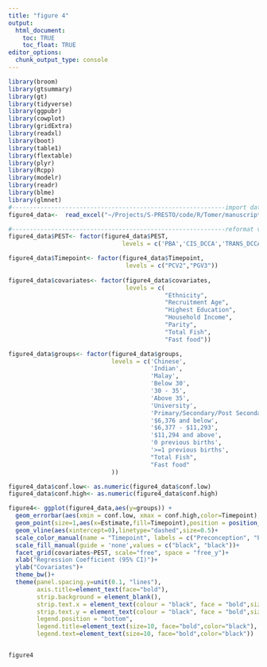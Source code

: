 ---
title: "figure 4"
output: 
  html_document:
    toc: TRUE
    toc_float: TRUE
editor_options: 
  chunk_output_type: console
---


```{r}
library(broom)
library(gtsummary)
library(gt)
library(tidyverse)
library(ggpubr)
library(cowplot)
library(gridExtra)
library(readxl)
library(boot)
library(table1)
library(flextable)
library(plyr)
library(Rcpp)
library(modelr)
library(readr)
library(blme)
library(glmnet)
#------------------------------------------------------------import dataset
figure4_data<-  read_excel("~/Projects/S-PRESTO/code/R/Tomer/manuscript figure/input/figure4_data_08122022.xlsx")

#------------------------------------------------------------reformat variables
figure4_data$PEST<- factor(figure4_data$PEST,
                                levels = c('PBA','CIS_DCCA','TRANS_DCCA','PNP','TCP','DMP','DMTP','DMDP','DEP','DETP','DEDP'))

figure4_data$Timepoint<- factor(figure4_data$Timepoint,
                                 levels = c("PCV2","PGV3"))
                                            
figure4_data$covariates<- factor(figure4_data$covariates,
                                 levels = c(
                                            "Ethnicity", 
                                            "Recruitment Age",
                                            "Highest Education",
                                            "Household Income",
                                            "Parity",
                                            "Total Fish",
                                            "Fast food"))

figure4_data$groups<- factor(figure4_data$groups,
                             levels = c('Chinese',
                                        'Indian',
                                        'Malay',
                                        'Below 30',
                                        '30 - 35',
                                        'Above 35',
                                        'University',
                                        'Primary/Secondary/Post Secondary',
                                        '$6,376 and below',
                                        '$6,377 - $11,293',
                                        '$11,294 and above',
                                        '0 previous births',
                                        '>=1 previous births',
                                        "Total Fish",
                                        "Fast food"
                             ))

figure4_data$conf.low<- as.numeric(figure4_data$conf.low)
figure4_data$conf.high<- as.numeric(figure4_data$conf.high)


```

```{r}
figure4<- ggplot(figure4_data,aes(y=groups)) +
  geom_errorbar(aes(xmin = conf.low, xmax = conf.high,color=Timepoint), width = 0.3, size=0.8, position = position_dodge(width = 0.4))+
  geom_point(size=1,aes(x=Estimate,fill=Timepoint),position = position_dodge(width = 0.4)) +
  geom_vline(aes(xintercept=0),linetype="dashed",size=0.5)+
  scale_color_manual(name = "Timepoint", labels = c("Preconception", "Pregnancy"),values = c("#5DADE2", "#3053D0"))+
  scale_fill_manual(guide = 'none',values = c("black", "black"))+
  facet_grid(covariates~PEST, scale="free", space = "free_y")+
  xlab("Regression Coefficient (95% CI)")+
  ylab("Covariates")+
  theme_bw()+
  theme(panel.spacing.y=unit(0.1, "lines"),
        axis.title=element_text(face="bold"),
        strip.background = element_blank(),
        strip.text.x = element_text(colour = "black", face = "bold",size=10),
        strip.text.y = element_text(colour = "black", face = "bold",size=10,angle=0),
        legend.position = "bottom",
        legend.title=element_text(size=10, face="bold",color="black"),
        legend.text=element_text(size=10, face="bold",color="black"))  


figure4






```

